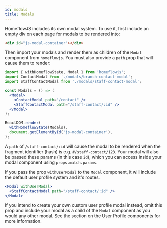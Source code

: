 ```yaml
---
id: modals
title: Modals
---
```


HomeflowJS includes its own modal system. To use it, first include an empty div on each page for modals to be rendered into:

```html
<div id="js-modal-container"></div>
```

Then import your modals and render them as children of the `Modal` component from `homeflowjs`. You must also provide a `path` prop that will cause them to render:

```jsx
import { withHomeflowState, Modal } from 'homeflowjs';
import ContactModal from './modals/branch-contact-modal';
import StaffContactModal from './modals/staff-contact-modal';

const Modals = () => (
  <Modal>
    <ContactModal path="/contact" />
    <StaffContactModal path="/staff-contact/:id" />
  </Modal>
);

ReactDOM.render(
  withHomeflowState(Modals),
  document.getElementById('js-modal-container'),
);
```

A `path` of `/staff-contact/:id` will cause the modal to be rendered when the fragment identifier (hash) is e.g. `#/staff-contact/123`. Your modal will also be passed these params (in this case `id`), which you can access inside your modal component using `props.match.params`.

If you pass the prop `withUserModal` to the `Modal` component, it will include the default user profile system and it's routes.

```jsx
<Modal withUserModal>
  <StaffContactModal path="/staff-contact/:id" />
</Modal>
```

If you intend to create your own custom user profile modal instead, omit this prop and include your modal as a child of the `Modal` component as you would any other modal. See the section on the User Profile components for more information.
